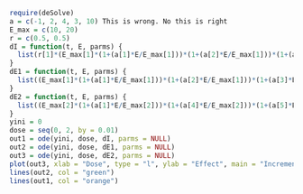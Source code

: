 

```r
require(deSolve)
a = c(-1, 2, 4, 3, 10) This is wrong. No this is right
E_max = c(10, 20)
r = c(0.5, 0.5)
dI = function(t, E, parms) {
  list(r[1]*(E_max[1]*(1+(a[1]*E/E_max[1]))*(1+(a[2]*E/E_max[1]))*(1+(a[3]*E/E_max[1]))) + r[2]*(E_max[2]*(1+(a[1]*E/E_max[2]))*(1+(a[4]*E/E_max[2]))*(1+(a[5]*E/E_max[2]))))
}
dE1 = function(t, E, parms) {
  list((E_max[1]*(1+(a[1]*E/E_max[1]))*(1+(a[2]*E/E_max[1]))*(1+(a[3]*E/E_max[1]))))
}
dE2 = function(t, E, parms) {
  list((E_max[2]*(1+(a[1]*E/E_max[2]))*(1+(a[4]*E/E_max[2]))*(1+(a[5]*E/E_max[2]))))
}
yini = 0
dose = seq(0, 2, by = 0.01)
out1 = ode(yini, dose, dI, parms = NULL)
out2 = ode(yini, dose, dE1, parms = NULL)
out3 = ode(yini, dose, dE2, parms = NULL)
plot(out3, xlab = "Dose", type = "l", ylab = "Effect", main = "Incremental Effect Additivity", col = "red")
lines(out2, col = "green")
lines(out1, col = "orange")
```


